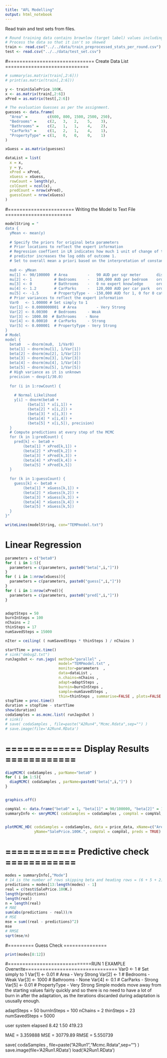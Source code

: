---
title: "AFL Modelling"
output: html_notebook
---

Read train and test sets from files.
```{r}
# Round training data contains brownlow (target label) values including 3.
# Process the data so that it isn't so skewed
train <- read.csv("../../data/train_preprocessed_stats_per_round.csv")
test <- read.csv("../../data/test_set.csv")
```

#============================== Create Data List =============================
```{r}
# summary(as.matrix(train[,2:6]))
# print(as.matrix(train[,2:6]))

y <- train$SalePrice.100K.
x <- as.matrix(train[,2:6])
xPred = as.matrix(test[,2:6])

# The evaluation Guesses as per the assignment.
guesses <- data.frame(
  "Area" =         c(600, 800, 1500, 2500, 250), 
  "Bedrooms" =     c(2,   3,   2,    5,    3),
  "Bathrooms" =    c(2,   1,   1,    4,    2),
  "CarParks" =     c(1,   2,   1,    4,    1),
  "PropertyType" = c(1,   0,   0,    0,    1)
)

xGuess = as.matrix(guesses)

dataList = list(
  x = x,
  y = y,
  xPred = xPred,
  xGuess = xGuess,
  rowCount = length(y),
  colCount = ncol(x), 
  predCount = nrow(xPred),
  guessCount = nrow(xGuess)
)
```


#======================= Writing the Model to Text File =======================
```{r}
modelString = "
data {
  yMean <- mean(y)
 
  # Specify the priors for original beta parameters
  # Prior locations to reflect the expert information
  # Regression coeffient in LR indicates how much 1 unit of change of the 
  # predictor increases the log odds of outcome 1.
  # Set to overall mean a priori based on the interpretation of constant term in regression
  
  mu0 <- yMean 
  mu[1] <- 90/100000  # Area         -   90 AUD per sqr meter       discrete
  mu[2] <- 1          # Bedrooms     -   100,000 AUD per bedroom    ordinal variable
  mu[3] <- 0          # Bathrooms    -   0 no expert knowledge      ordinal variable
  mu[4] <- 1.2        # CarParks     -   120,000 AUD per car park   ordinal variable
  mu[5] <- -1.5       # PropertyType -  -150,000 AUD for 1, 0 for 0 categorical
  # Prior variances to reflect the expert information
  Var0   <- 1.00000 # Set simply to 1
  Var[1] <- 0.0000000001  # Area         - Very Strong
  Var[2] <- 0.00300   # Bedrooms     - Weak
  Var[3] <- 1000.00  # Bathrooms    - None
  Var[4] <- 0.00010   # CarParks     - Strong
  Var[5] <- 0.000001  # PropertyType - Very Strong
}
# Model
model {
  beta0   ~ dnorm(mu0,  1/Var0)  
  beta[1] ~ dnorm(mu[1], 1/Var[1])
  beta[2] ~ dnorm(mu[2], 1/Var[2])
  beta[3] ~ dnorm(mu[3], 1/Var[3])
  beta[4] ~ dnorm(mu[4], 1/Var[4])
  beta[5] ~ dnorm(mu[5], 1/Var[5])
  # High variance as it is unknown
  precision ~ dexp(1/30.0) 
  
  for (i in 1:rowCount) {
  
    # Normal Likelihood
    y[i] ~ dnorm(beta0 + 
          (beta[1] * x[i,1]) +
          (beta[2] * x[i,2]) +
          (beta[3] * x[i,3]) +
          (beta[4] * x[i,4]) +
          (beta[5] * x[i,5]), precision)
  }
  # Compute predictions at every step of the MCMC
  for (k in 1:predCount) {
    pred[k] <- beta0 + 
        (beta[1] * xPred[k,1]) + 
        (beta[2] * xPred[k,2]) + 
        (beta[3] * xPred[k,3]) + 
        (beta[4] * xPred[k,4]) +
        (beta[5] * xPred[k,5])
  }
  
  for (k in 1:guessCount) {
    guess[k] <- beta0 + 
        (beta[1] * xGuess[k,1]) + 
        (beta[2] * xGuess[k,2]) + 
        (beta[3] * xGuess[k,3]) + 
        (beta[4] * xGuess[k,4]) +
        (beta[5] * xGuess[k,5])
  }
}"

writeLines(modelString, con="TEMPmodel.txt")
```

# Linear Regression
```{r}
parameters = c("beta0")
for ( i in 1:5){
  parameters = c(parameters, paste0("beta[",i,"]"))
}
for ( i in 1:nrow(xGuess)){
  parameters = c(parameters, paste0("guess[",i,"]"))
}
for ( i in 1:nrow(xPred)){
  parameters = c(parameters, paste0("pred[",i,"]"))
}


adaptSteps = 50
burnInSteps = 100
nChains = 2
thinSteps = 17
numSavedSteps = 15000

nIter = ceiling( ( numSavedSteps * thinSteps ) / nChains )

startTime = proc.time()
# sink("debug2.txt")
runJagsOut <- run.jags( method="parallel" ,
                        model="TEMPmodel.txt" ,
                        monitor=parameters  ,
                        data=dataList ,
                        n.chains=nChains ,
                        adapt=adaptSteps ,
                        burnin=burnInSteps ,
                        sample=numSavedSteps ,
                        thin=thinSteps , summarise=FALSE , plots=FALSE )
stopTime = proc.time()
duration = stopTime - startTime
show(duration)
codaSamples = as.mcmc.list( runJagsOut )
# sink()
# save( codaSamples , file=paste("A2Run4","Mcmc.Rdata",sep="") )
# save.image(file='A2Run4.RData')
```

# ============= Display Results ============
```{r}
diagMCMC( codaSamples , parName="beta0" )
for ( i in 1:5){
  diagMCMC( codaSamples , parName=paste0("beta[",i,"]") )
}


graphics.off()

compVal <- data.frame("beta0" = 1, "beta[1]" = 90/100000, "beta[2]" = 1, "beta[3]" = 2, "beta[4]" =  1.2, "beta[5]" =  -1.5, check.names=FALSE)
summaryInfo <- smryMCMC( codaSamples = codaSamples , compVal = compVal, saveName="SummaryInfo" )


plotMCMC_HD( codaSamples = codaSamples, data = price_data, xName=c("Area","Bedrooms","Bathrooms","CarParks", "PropertyType") ,
             yName="SalePrice.100K.", compVal = compVal, preds = TRUE)
```

# ============ Predictive check ============
```{r}
modes = summaryInfo[,"Mode"]
# 14 is the number of rows skipping beta and heading rows = (6 + 5 + 2)
predictions = modes[13:length(modes) - 1]
real = c(test$SalePrice.100K.)
length(predictions)
length(real)
n = length(real)
# MAE
sum(abs(predictions - real))/n
# MSE
mse = sum((real - predictions)^2)
mse
# RMSE
sqrt(mse/n)
```


#========= Guess Check ===============
```{r}
print(modes[8:12])
```

#=============================RUN 1 EXAMPLE Overwrite================================
Var0 <- 1 # Set simply to 1
Var[1] <- 0.01  # Area         - Very Strong
Var[2] <- 1   # Bedrooms     - Weak
Var[3] <- 1000  # Bathrooms    - None
Var[4] <- 0.1   # CarParks     - Strong
Var[5] <- 0.01  # PropertyType - Very Strong
Simple models move away from the starting values fairly quickly and so there 
is no need to have a lot of burn in after the adaptation, as the iterations discarded during adaptation is ususally enough.

adaptSteps = 50
burnInSteps = 100
nChains = 2
thinSteps = 23
numSavedSteps = 5000

user  system elapsed 
8.42    1.50  419.23 

MAE = 3.359888
MSE = 30779.89
RMSE = 5.550739

save( codaSamples , file=paste("A2Run1","Mcmc.Rdata",sep="") )
save.image(file='A2Run1.RData')
load('A2Run1.RData')
